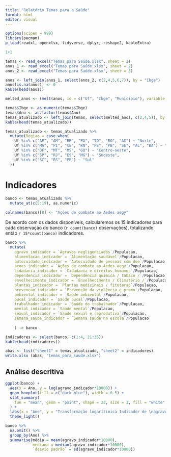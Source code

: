 ```yaml
---
title: "Relatório Temas para a Saúde"
format: html
editor: visual
---
```


```r
options(scipen = 999)
library(pacman)
p_load(readxl, openxlsx, tidyverse, dplyr, reshape2, kableExtra)
```

```r
1+1
```

```r
temas <- read_excel("Temas para Saúde.xlsx", sheet = 1)
anos_1 <- read_excel("Temas para Saúde.xlsx", sheet = 2)
anos_2 <- read_excel("Temas para Saúde.xlsx", sheet = 3)
```

```r
anos <- left_join(anos_1, select(anos_2, c(2,4,5,6,7)), by = "Ibge")
anos[is.na(anos)] <- 0
kable(head(anos))
```

```r
melted_anos <- (melt(anos, id = c("Uf", "Ibge", "Municipio"), variable.name = "Ano", value.name = "Populacao"))
```

```r
temas$Ibge <- as.numeric(temas$Ibge)
temas$Ano <- as.factor(temas$Ano)
temas_atualizado <- left_join(temas, select(melted_anos, c(2,4,5)), by = c("Ibge", "Ano"))
kable(head(temas_atualizado))
```

```r
temas_atualizado <- temas_atualizado %>% 
  mutate(Regiao = case_when(
    Uf %in% c("AP", "AM", "RR", "PA", "TO", "RO", "AC") ~ "Norte",
    Uf %in% c("MA", "PI", "CE", "RN", "PE", "PB", "SE", "AL", "BA") ~ "Nordeste",
    Uf %in% c("DF", "MT", "MS", "GO") ~ "Centro-oeste",
    Uf %in% c("SP", "RJ", "ES", "MG") ~ "Sudeste",
    Uf %in% c("SC", "RS", "PR") ~ "Sul"
  ))
```

# Indicadores

```r
banco <- temas_atualizado %>% 
  mutate_at(c(5:19), as.numeric)  
```

```r
colnames(banco)[8] <- "Ações de combate ao Aedes aegy"
```

De acordo com os dados disponíveis, calcularemos os 15 indicadores para cada observação do banco (`r count(banco)` observações), totalizando então `r 15*count(banco)` indicadores.

```r
banco %>% 
  mutate(
    agravo_indicador = `Agravos negligenciados`/Populacao,
    alimentacao_indicador = `Alimentação saudável`/Populacao,
    autocuidado_indicador = `Autocuidado de pessoas com doe`/Populacao,
    acoes_indicador = `Ações de combate ao Aedes aegy`/Populacao,
    cidadania_indicador = `Cidadania e direitos humanos`/Populacao,
    dependencia_indicador = `Dependência química / tabaco /`/Populacao,
    envelhecimento_indicador = `Envelhecimento / Climatério /`/Populacao,
    plantas_indicador = `Plantas medicinais / fitoterap`/Populacao,
    prevencao_indicador = `Prevenção da violência e promo`/Populacao,
    ambiental_indicador = `Saúde ambiental`/Populacao,
    bucal_indicador = `Saúde bucal`/Populacao,
    trabalhador_indicador = `Saúde do trabalhador`/Populacao,
    mental_indicador = `Saúde mental`/Populacao,
    sexual_indicador = `Saúde sexual e reprodutiva`/Populacao,
    semana_saude_indicador = `Semana saúde na escola`/Populacao
    
    ) -> banco
```

```r
indicadores <- select(banco, c(1:4, 21:36))
kable(head(indicadores))
```

```r
abas <- list("sheet1" = temas_atualizado, "sheet2" = indicadores)
write.xlsx (abas, "temas_para_saude.xlsx")

```

## Análise descritiva

```r
ggplot(banco) +
  aes(x = Ano, y = log(agravo_indicador*10000)) +
  geom_boxplot(fill = c("dark blue"), width = 0.5) +
  stat_summary(
    fun = "mean", geom = "point", shape = 23, size = 3, fill = "white"
  ) +
  labs(x = "Ano", y = "Transformação logarítimica Indicador de \nagravos neglicenciados por 10.000 habitantes") +
  theme_light()
```

```r
banco %>%
  na.omit() %>% 
  group_by(Ano) %>% 
  summarise(média = mean(agravo_indicador*10000), 
            mediana = median(agravo_indicador*10000),
            `desvio padrão` = sd(agravo_indicador*10000))
```
